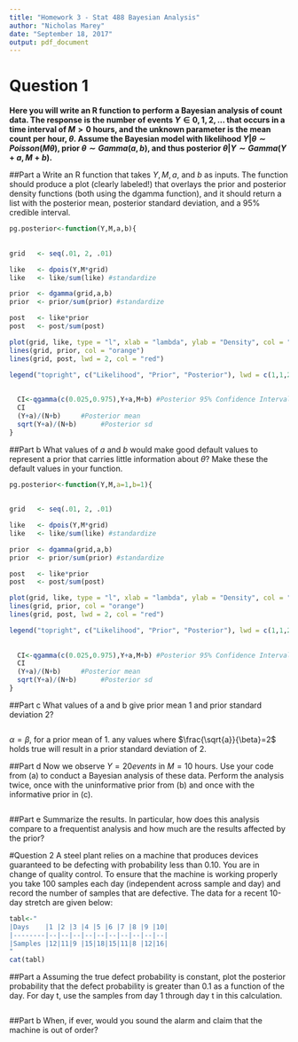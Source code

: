 ```yaml
---
title: "Homework 3 - Stat 488 Bayesian Analysis"
author: "Nicholas Marey"
date: "September 18, 2017"
output: pdf_document
---
```


# Question 1
**Here you will write an R function to perform a Bayesian analysis of count data. The response is the number of events $Y \in {0, 1, 2, . . . }$ that occurs in a time interval of $M > 0$ hours, and the unknown parameter is the mean count per hour, $\theta$. Assume the Bayesian model with likelihood $Y | \theta \sim Poisson(M\theta)$, prior $\theta \sim Gamma(a, b)$, and thus posterior $\theta |Y \sim Gamma(Y + a, M + b)$.**

##Part a
Write an R function that takes $Y , M, a$, and $b$ as inputs. The function should produce a plot (clearly labeled!) that overlays the prior and posterior density functions (both using the dgamma  function), and it should return a list with the posterior mean, posterior standard deviation, and a 95% credible interval.
```r
pg.posterior<-function(Y,M,a,b){
  
  
grid   <- seq(.01, 2, .01)

like   <- dpois(Y,M*grid)
like   <- like/sum(like) #standardize

prior  <- dgamma(grid,a,b)
prior  <- prior/sum(prior) #standardize

post   <- like*prior
post   <- post/sum(post)

plot(grid, like, type = "l", xlab = "lambda", ylab = "Density", col = "blue")
lines(grid, prior, col = "orange")
lines(grid, post, lwd = 2, col = "red")

legend("topright", c("Likelihood", "Prior", "Posterior"), lwd = c(1,1,2), col = c("blue","orange","red"))
  
  
  CI<-qgamma(c(0.025,0.975),Y+a,M+b) #Posterior 95% Confidence Interval
  CI
  (Y+a)/(N+b)     #Posterior mean
  sqrt(Y+a)/(N+b)      #Posterior sd
}
```

##Part b
What values of $a$ and $b$ would make good default values to represent a prior that carries little information about $\theta$? Make these the default values in your function.
```r
pg.posterior<-function(Y,M,a=1,b=1){
  
  
grid   <- seq(.01, 2, .01)

like   <- dpois(Y,M*grid)
like   <- like/sum(like) #standardize

prior  <- dgamma(grid,a,b)
prior  <- prior/sum(prior) #standardize

post   <- like*prior
post   <- post/sum(post)

plot(grid, like, type = "l", xlab = "lambda", ylab = "Density", col = "blue")
lines(grid, prior, col = "orange")
lines(grid, post, lwd = 2, col = "red")

legend("topright", c("Likelihood", "Prior", "Posterior"), lwd = c(1,1,2), col = c("blue","orange","red"))
  
  
  CI<-qgamma(c(0.025,0.975),Y+a,M+b) #Posterior 95% Confidence Interval
  CI
  (Y+a)/(N+b)     #Posterior mean
  sqrt(Y+a)/(N+b)      #Posterior sd
}
```

##Part c
What values of a and b give prior mean 1 and prior standard deviation 2?
```r

```
$\alpha = \beta$, for a prior mean of 1.
any values where $\frac{\sqrt{a}}{\beta}=2$ holds true will result in a prior standard deviation of 2. 


##Part d
Now we observe $Y = 20 events$ in $M = 10$ hours. Use your code from (a) to conduct a Bayesian analysis of these data. Perform the analysis twice, once with the uninformative prior from (b) and once with the informative prior in (c).
```r

```

##Part e
Summarize the results. In particular, how does this analysis compare to a frequentist analysis and how much are the results affected by the prior?


#Question 2
A steel plant relies on a machine that produces devices guaranteed to be defecting with probability less than 0.10. You are in change of quality control. To ensure that the machine is working properly you take 100 samples each day (independent across sample and day) and record the number of samples that are defective. The data for a recent 10-day stretch are given below:
```r
tabl<-"
|Days    |1 |2 |3 |4 |5 |6 |7 |8 |9 |10|
|--------|--|--|--|--|--|--|--|--|--|--|
|Samples |12|11|9 |15|18|15|11|8 |12|16|
"
cat(tabl)
```


##Part a
Assuming the true defect probability is constant, plot the posterior probability that the defect probability is greater than 0.1 as a function of the day. For day t, use the samples from day 1 through day t in this calculation.
```r

```


##Part b
When, if ever, would you sound the alarm and claim that the machine is out of order?



